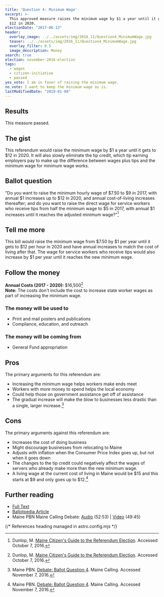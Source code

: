 ```yaml
---
title: 'Question 4: Minimum Wage'
excerpt: >-
  This approved measure raises the minimum wage by $1 a year until it gets to
  $12 in 2020.
electionDate: "2017-06-13"
header:
  overlay_image: ../../assets/img/2016_11/Question4_MinimumWage.jpg
  teaser: ../../assets/img/2016_11/Question4_MinimumWage.jpg
  overlay_filter: 0.5
  image_description: Money
search: true
election: november-2016-election
tags:
  - wages
  - citizen-initiative
  - passed
yes_vote: I am in favor of raising the minimum wage.
no_vote: I want to keep the minimum wage as is.
lastModifiedDate: "2019-01-08"
---
```


## Results

This measure passed.

## The gist

This referendum would raise the minimum wage by $1 a year until it gets to $12 in 2020. It will also slowly eliminate the tip credit, which tip earning employers pay to make up the difference between wages plus tips and the minimum wage for minimum wage works.

## Ballot question

"Do you want to raise the minimum hourly wage of $7.50 to $9 in 2017, with annual $1 increases up to $12 in 2020, and annual cost-of-living increases thereafter; and do you want to raise the direct wage for service workers who receive tips from half the minimum wage to $5 in 2017, with annual $1 increases until it reaches the adjusted minimum wage?"[^2]

<YesNoTable yesContent={frontmatter.yes_vote} noContent={frontmatter.no_vote} />

## Tell me more

This bill would raise the minimum wage from $7.50 by $1 per year until it gets to $12 per hour in 2020 and have annual increases to match the cost of living after that. The wage for service workers who receive tips would also increase by $1 per year until it reaches the new minimum wage.

## Follow the money

**Annual Costs (2017 - 2020):** $16,500[^2]
<br />**Note:** The costs don't include the cost to increase state worker wages as part of increasing the minimum wage.

### The money will be used to

- Print and mail posters and publications
- Compliance, education, and outreach

### The money will be coming from

- General Fund appropriation

## Pros

The primary arguments for this referendum are:

- Increasing the minimum wage helps workers make ends meet
- Workers with more money to spend helps the local economy
- Could help those on government assistance get off of assistance
- The gradual increase will make the blow to businesses less drastic than a single, larger increase.[^3]

## Cons

The primary arguments against this referendum are:

- Increases the cost of doing business
- Might discourage businesses from relocating to Maine
- Adjusts with inflation when the Consumer Price Index goes up, but not when it goes down
- The changes to the tip credit could negatively affect the wages of servers who already make more than the new minimum wage.
- A living wage at the current cost of living in Maine would be $15 and this starts at $9 and only goes up to $12.[^3]

## Further reading

- [Full Text](http://www.maine.gov/sos/cec/elec/citizens/miniwage.doc)
- [Ballotpedia Article](<https://ballotpedia.org/Maine_Minimum_Wage_Increase,_Question_4_(2016)>)
- Maine PBN Maine Calling Debate: [Audio](http://mainepublic.org/post/debate-ballot-question-4) (52:53) | [Video](http://video.mainepublic.org/video/2365879881/) (49:45)

{/* References heading managed in astro.config.mjs */}
[^1]: Ballotpedia State Desk. [Maine Minimum Wage Increase, Question 4 (2016)](https://ballotpedia.org/Maine_Minimum_Wage_Increase,_Question_4_(2016)). Ballotpedia.  Accessed October 24, 2016.
[^2]: Dunlop, M. [Maine Citizen's Guide to the Referendum Election](http://www.state.me.us/sos/cec/elec/upcoming/citizensguide2016.pdf). Accessed October 7, 2016.
[^3]: Maine PBN. [Debate: Ballot Question 4](http://mainepublic.org/post/debate-ballot-question-4).  Maine Calling.  Accessed November 7, 2016.
